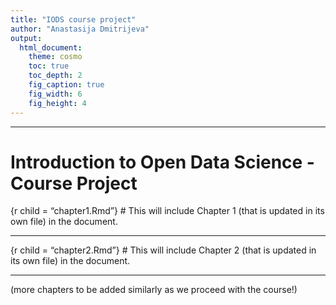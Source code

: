 ```yaml
---
title: "IODS course project"
author: "Anastasija Dmitrijeva"
output:
  html_document:
    theme: cosmo
    toc: true
    toc_depth: 2
    fig_caption: true
    fig_width: 6
    fig_height: 4
---
```


***

# Introduction to Open Data Science - Course Project

{r child = "chapter1.Rmd"}
# This will include Chapter 1 (that is updated in its own file) in the document.
  
***
  
{r child = "chapter2.Rmd"}
# This will include Chapter 2 (that is updated in its own file) in the document.

***

(more chapters to be added similarly as we proceed with the course!)